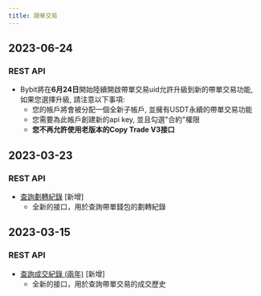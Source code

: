 ```yaml
---
title: 跟單交易
---
```

## 2023-06-24
### REST API
- Bybit將在**6月24日**開始陸續開啟帶單交易uid允許升級到新的帶單交易功能, 如果您選擇升級, 請注意以下事項:
  * 您的帳戶將會被分配一個全新子帳戶, 並擁有USDT永續的帶單交易功能
  * 您需要為此帳戶創建新的api key, 並且勾選"合約"權限
  * **您不再允許使用老版本的Copy Trade V3接口**

## 2023-03-23
### REST API
- [查詢劃轉紀錄](../copy-trade/account/transfer-list) [新增]
    - 全新的接口，用於查詢帶單錢包的劃轉紀錄

## 2023-03-15
### REST API
- [查詢成交紀錄 (兩年)](../copy-trade/position/execution-list) [新增]
    - 全新的接口，用於查詢帶單交易的成交歷史
